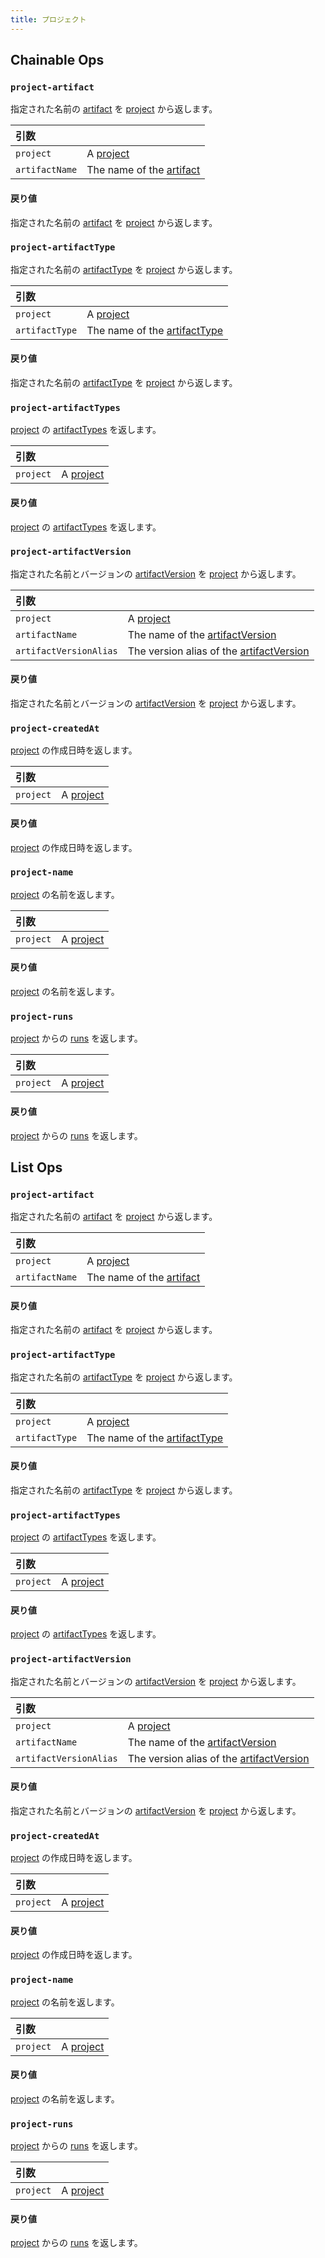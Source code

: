 ```yaml
---
title: プロジェクト
---
```


## Chainable Ops
<h3 id="project-artifact"><code>project-artifact</code></h3>

指定された名前の [artifact](/ja/models/ref/query-panel/artifact/) を [project](/ja/models/ref/query-panel/project/) から返します。

| 引数 |  |
| :--- | :--- |
| `project` | A [project](/ja/models/ref/query-panel/project/) |
| `artifactName` | The name of the [artifact](/ja/models/ref/query-panel/artifact/) |

#### 戻り値
指定された名前の [artifact](/ja/models/ref/query-panel/artifact/) を [project](/ja/models/ref/query-panel/project/) から返します。

<h3 id="project-artifactType"><code>project-artifactType</code></h3>

指定された名前の [artifactType](/ja/models/ref/query-panel/artifact-type/) を [project](/ja/models/ref/query-panel/project/) から返します。

| 引数 |  |
| :--- | :--- |
| `project` | A [project](/ja/models/ref/query-panel/project/) |
| `artifactType` | The name of the [artifactType](/ja/models/ref/query-panel/artifact-type/) |

#### 戻り値
指定された名前の [artifactType](/ja/models/ref/query-panel/artifact-type/) を [project](/ja/models/ref/query-panel/project/) から返します。

<h3 id="project-artifactTypes"><code>project-artifactTypes</code></h3>

[project](/ja/models/ref/query-panel/project/) の [artifactTypes](/ja/models/ref/query-panel/artifact-type/) を返します。

| 引数 |  |
| :--- | :--- |
| `project` | A [project](/ja/models/ref/query-panel/project/) |

#### 戻り値
[project](/ja/models/ref/query-panel/project/) の [artifactTypes](/ja/models/ref/query-panel/artifact-type/) を返します。

<h3 id="project-artifactVersion"><code>project-artifactVersion</code></h3>

指定された名前とバージョンの [artifactVersion](/ja/models/ref/query-panel/artifact-version/) を [project](/ja/models/ref/query-panel/project/) から返します。

| 引数 |  |
| :--- | :--- |
| `project` | A [project](/ja/models/ref/query-panel/project/) |
| `artifactName` | The name of the [artifactVersion](/ja/models/ref/query-panel/artifact-version/) |
| `artifactVersionAlias` | The version alias of the [artifactVersion](/ja/models/ref/query-panel/artifact-version/) |

#### 戻り値
指定された名前とバージョンの [artifactVersion](/ja/models/ref/query-panel/artifact-version/) を [project](/ja/models/ref/query-panel/project/) から返します。

<h3 id="project-createdAt"><code>project-createdAt</code></h3>

[project](/ja/models/ref/query-panel/project/) の作成日時を返します。

| 引数 |  |
| :--- | :--- |
| `project` | A [project](/ja/models/ref/query-panel/project/) |

#### 戻り値
[project](/ja/models/ref/query-panel/project/) の作成日時を返します。

<h3 id="project-name"><code>project-name</code></h3>

[project](/ja/models/ref/query-panel/project/) の名前を返します。

| 引数 |  |
| :--- | :--- |
| `project` | A [project](/ja/models/ref/query-panel/project/) |

#### 戻り値
[project](/ja/models/ref/query-panel/project/) の名前を返します。

<h3 id="project-runs"><code>project-runs</code></h3>

[project](/ja/models/ref/query-panel/project/) からの [runs](/ja/models/ref/query-panel/run/) を返します。

| 引数 |  |
| :--- | :--- |
| `project` | A [project](/ja/models/ref/query-panel/project/) |

#### 戻り値
[project](/ja/models/ref/query-panel/project/) からの [runs](/ja/models/ref/query-panel/run/) を返します。

## List Ops
<h3 id="project-artifact"><code>project-artifact</code></h3>

指定された名前の [artifact](/ja/models/ref/query-panel/artifact/) を [project](/ja/models/ref/query-panel/project/) から返します。

| 引数 |  |
| :--- | :--- |
| `project` | A [project](/ja/models/ref/query-panel/project/) |
| `artifactName` | The name of the [artifact](/ja/models/ref/query-panel/artifact/) |

#### 戻り値
指定された名前の [artifact](/ja/models/ref/query-panel/artifact/) を [project](/ja/models/ref/query-panel/project/) から返します。

<h3 id="project-artifactType"><code>project-artifactType</code></h3>

指定された名前の [artifactType](/ja/models/ref/query-panel/artifact-type/) を [project](/ja/models/ref/query-panel/project/) から返します。

| 引数 |  |
| :--- | :--- |
| `project` | A [project](/ja/models/ref/query-panel/project/) |
| `artifactType` | The name of the [artifactType](/ja/models/ref/query-panel/artifact-type/) |

#### 戻り値
指定された名前の [artifactType](/ja/models/ref/query-panel/artifact-type/) を [project](/ja/models/ref/query-panel/project/) から返します。

<h3 id="project-artifactTypes"><code>project-artifactTypes</code></h3>

[project](/ja/models/ref/query-panel/project/) の [artifactTypes](/ja/models/ref/query-panel/artifact-type/) を返します。

| 引数 |  |
| :--- | :--- |
| `project` | A [project](/ja/models/ref/query-panel/project/) |

#### 戻り値
[project](/ja/models/ref/query-panel/project/) の [artifactTypes](/ja/models/ref/query-panel/artifact-type/) を返します。

<h3 id="project-artifactVersion"><code>project-artifactVersion</code></h3>

指定された名前とバージョンの [artifactVersion](/ja/models/ref/query-panel/artifact-version/) を [project](/ja/models/ref/query-panel/project/) から返します。

| 引数 |  |
| :--- | :--- |
| `project` | A [project](/ja/models/ref/query-panel/project/) |
| `artifactName` | The name of the [artifactVersion](/ja/models/ref/query-panel/artifact-version/) |
| `artifactVersionAlias` | The version alias of the [artifactVersion](/ja/models/ref/query-panel/artifact-version/) |

#### 戻り値
指定された名前とバージョンの [artifactVersion](/ja/models/ref/query-panel/artifact-version/) を [project](/ja/models/ref/query-panel/project/) から返します。

<h3 id="project-createdAt"><code>project-createdAt</code></h3>

[project](/ja/models/ref/query-panel/project/) の作成日時を返します。

| 引数 |  |
| :--- | :--- |
| `project` | A [project](/ja/models/ref/query-panel/project/) |

#### 戻り値
[project](/ja/models/ref/query-panel/project/) の作成日時を返します。

<h3 id="project-name"><code>project-name</code></h3>

[project](/ja/models/ref/query-panel/project/) の名前を返します。

| 引数 |  |
| :--- | :--- |
| `project` | A [project](/ja/models/ref/query-panel/project/) |

#### 戻り値
[project](/ja/models/ref/query-panel/project/) の名前を返します。

<h3 id="project-runs"><code>project-runs</code></h3>

[project](/ja/models/ref/query-panel/project/) からの [runs](/ja/models/ref/query-panel/run/) を返します。

| 引数 |  |
| :--- | :--- |
| `project` | A [project](/ja/models/ref/query-panel/project/) |

#### 戻り値
[project](/ja/models/ref/query-panel/project/) からの [runs](/ja/models/ref/query-panel/run/) を返します。